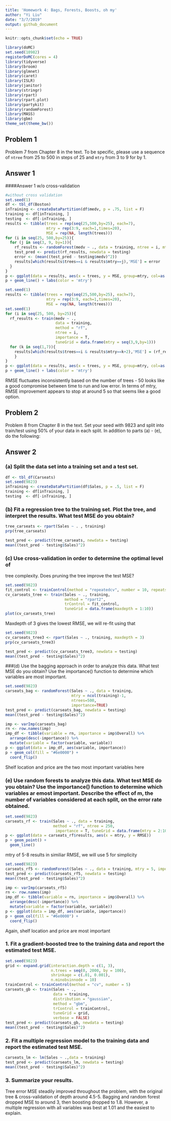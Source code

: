 ```yaml
---
title: 'Homework 4: Bags, Forests, Boosts, oh my'
author: "Yi Liu"
date: "3/7/2019"
output: github_document
---
```


```r
knitr::opts_chunk$set(echo = TRUE)
```

```r
library(doMC)
set.seed(10982)
registerDoMC(cores = 4)
library(tidyverse)
library(broom)
library(glmnet)
library(caret)
library(ISLR)
library(janitor)
library(stringr)
library(rpart)
library(rpart.plot)
library(partykit)
library(randomForest)
library(MASS)
library(gbm)
theme_set(theme_bw())
```
## Problem 1

Problem 7 from Chapter 8 in the text. To be specific, please use a sequence of
`ntree` from 25 to 500 in steps of 25 and `mtry` from 3 to 9 for by 1. 

## Answer 1

####Answer 1 w/o cross-validation
```r
#without cross validation
set.seed(1)
df <- tbl_df(Boston)
inTraining <- createDataPartition(df$medv, p = .75, list = F)
training <- df[inTraining, ]
testing  <- df[-inTraining, ]
results <- tibble(trees = rep(seq(25,500,by=25), each=7),
                  mtry = rep(3:9, each=1,times=20),
                  MSE = rep(NA, length(trees)))
for (i in seq(25, 500,by=25)){
  for (j in seq(3, 9, by=1)){
    rf_results <- randomForest(medv ~ ., data = training, ntree = i, mtry=j)
    test_pred <- predict(rf_results, newdata = testing)
    error <- (mean((test_pred - testing$medv)^2))
    results[which(results$trees==i & results$mtry==j),'MSE'] = error
  }
}
p <- ggplot(data = results, aes(x = trees, y = MSE, group=mtry, col=as.factor(mtry)))
p + geom_line() + labs(color = 'mtry')
```

```r
set.seed(1)
results <- tibble(trees = rep(seq(25,500,by=25), each=7),
                  mtry = rep(3:9, each=1,times=20),
                  MSE = rep(NA, length(trees)))
set.seed(1)
for (i in seq(25, 500, by=25)){
  rf_results <- train(medv ~ ., 
                      data = training,
                      method = "rf",
                      ntree = i,
                      importance = T,
                      tuneGrid = data.frame(mtry = seq(3,9,by=1)))
  for (k in seq(1,7)){
    results[which(results$trees==i & results$mtry==k+2),'MSE'] = (rf_results$results$RMSE[k])^2
    }
}
p <- ggplot(data = results, aes(x = trees, y = MSE, group=mtry, col=as.factor(mtry)))
p + geom_line() + labs(color = 'mtry')
```

RMSE fluctuates inconsistently based on the number of trees - 50 looks like a good compromise between time to run and low error. In terms of mtry, RMSE improvement appears to stop at around 5 so that seems like a good option.


## Problem 2
Problem 8 from Chapter 8 in the text. Set your seed with 9823 and split into 
train/test using 50\% of your data in each split. In addition to 
parts (a) - (e), do the following:

## Answer 2

### (a) Split the data set into a training set and a test set.

```r
df <- tbl_df(Carseats)
set.seed(9823)
inTraining <- createDataPartition(df$Sales, p = .5, list = F)
training <- df[inTraining, ]
testing  <- df[-inTraining, ]
```

### (b) Fit a regression tree to the training set. Plot the tree, and interpret the results. What test MSE do you obtain?

```r
tree_carseats <- rpart(Sales ~ . , training)
prp(tree_carseats)
```
```r
test_pred <- predict(tree_carseats, newdata = testing)
mean((test_pred - testing$Sales)^2)
```


### (c) Use cross-validation in order to determine the optimal level of
tree complexity. Does pruning the tree improve the test MSE?

```r
set.seed(9823)
fit_control <- trainControl(method = "repeatedcv", number = 10, repeats = 10)
cv_carseats_tree <- train(Sales ~ ., training, 
                          method = "rpart2", 
                          trControl = fit_control, 
                          tuneGrid = data.frame(maxdepth = 1:10))
plot(cv_carseats_tree)
```

Maxdepth of 3 gives the lowest RMSE, we will re-fit using that

```r
set.seed(9823)
cv_carseats_tree3 <- rpart(Sales ~ ., training, maxdepth = 3)
prp(cv_carseats_tree3)
```
```r
test_pred <- predict(cv_carseats_tree3, newdata = testing)
mean((test_pred - testing$Sales)^2)
```

###(d) Use the bagging approach in order to analyze this data. What test MSE do you obtain? Use the importance() function to determine which variables are most important.

```r
set.seed(9823)
carseats_bag <- randomForest(Sales ~ ., data = training, 
                             mtry = ncol(training)-1,
                             ntrees=500,
                             importance=TRUE)
test_pred <- predict(carseats_bag, newdata = testing)
mean((test_pred - testing$Sales)^2)
```


```r
imp <- varImp(carseats_bag)
rn <- row.names(imp)
imp_df <- tibble(variable = rn, importance = imp$Overall) %>%
  arrange(desc(-importance)) %>%
  mutate(variable = factor(variable, variable))
p <- ggplot(data = imp_df, aes(variable, importance))
p + geom_col(fill = "#6e0000") +
  coord_flip()
```

Shelf location and price are the two most important variables here

### (e) Use random forests to analyze this data. What test MSE do you obtain? Use the importance() function to determine which variables ar emost important. Describe the effect of m, the number of variables considered at each split, on the error rate obtained.

```r
set.seed(9823)
carseats_rf <- train(Sales ~ ., data = training,
                     method = "rf", ntree = 250,
                      importance = T, tuneGrid = data.frame(mtry = 2:10))
p <- ggplot(data = carseats_rf$results, aes(x = mtry, y = RMSE))
p + geom_point() +
  geom_line()
```

mtry of 5-8 results in similiar RMSE, we will use 5 for simplicity

```r
set.seed(9823)
carseats_rf5 <- randomForest(Sales ~ ., data = training, mtry = 5, importance = TRUE)
test_pred <- predict(carseats_rf5, newdata = testing)
mean((test_pred - testing$Sales)^2)
```


```r
imp <- varImp(carseats_rf5)
rn <- row.names(imp)
imp_df <- tibble(variable = rn, importance = imp$Overall) %>%
  arrange(desc(-importance)) %>%
  mutate(variable = factor(variable, variable))
p <- ggplot(data = imp_df, aes(variable, importance))
p + geom_col(fill = "#6e0000") +
  coord_flip()
```

Again, shelf location and price are most important


### 1. Fit a gradient-boosted tree to the training data and report the estimated test MSE. 

```r
set.seed(9823)
grid <- expand.grid(interaction.depth = c(1, 3), 
                    n.trees = seq(0, 2000, by = 100),
                    shrinkage = c(.01, 0.001),
                    n.minobsinnode = 10)
trainControl <- trainControl(method = "cv", number = 5)
carseats_gb <- train(Sales ~ ., 
                     data = training,
                     distribution = "gaussian", 
                     method = "gbm",
                     trControl = trainControl, 
                     tuneGrid = grid,
                     verbose = FALSE)
test_pred <- predict(carseats_gb, newdata = testing)
mean((test_pred - testing$Sales)^2)
```


### 2. Fit a multiple regression model to the training data and report the estimated test MSE.

```r
carseats_lm <- lm(Sales ~ .,data = training)
test_pred <- predict(carseats_lm, newdata = testing)
mean((test_pred - testing$Sales)^2)
```


### 3. Summarize your results. 

Tree error MSE steadily improved throughout the problem, with the original tree & cross-validation of depth around 4.5-5. Bagging and random forest dropped MSE to around 3, then boosting dropped to 1.8. However, a multiple regression with all variables was best at 1.01 and the easiest to explain.


